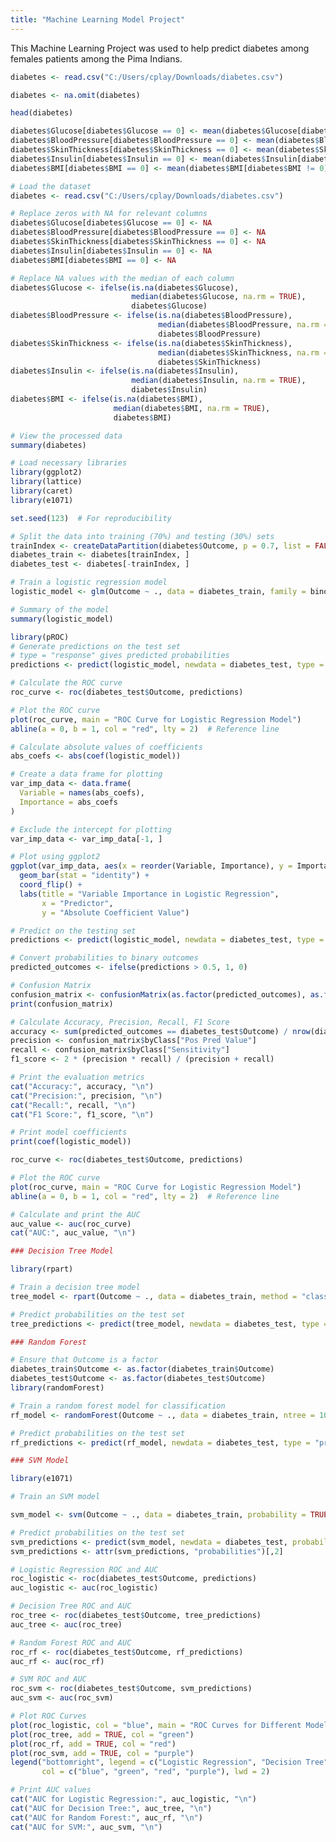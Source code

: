 ```yaml
---
title: "Machine Learning Model Project"
---
```


This Machine Learning Project was used to help predict diabetes among females patients among the Pima Indians.

```r


diabetes <- read.csv("C:/Users/cplay/Downloads/diabetes.csv")

diabetes <- na.omit(diabetes)
```

```r
head(diabetes)

diabetes$Glucose[diabetes$Glucose == 0] <- mean(diabetes$Glucose[diabetes$Glucose != 0], na.rm = TRUE)
diabetes$BloodPressure[diabetes$BloodPressure == 0] <- mean(diabetes$BloodPressure[diabetes$BloodPressure != 0], na.rm = TRUE)
diabetes$SkinThickness[diabetes$SkinThickness == 0] <- mean(diabetes$SkinThickness[diabetes$SkinThickness != 0], na.rm = TRUE)
diabetes$Insulin[diabetes$Insulin == 0] <- mean(diabetes$Insulin[diabetes$Insulin != 0], na.rm = TRUE)
diabetes$BMI[diabetes$BMI == 0] <- mean(diabetes$BMI[diabetes$BMI != 0], na.rm = TRUE)

```

```r
# Load the dataset
diabetes <- read.csv("C:/Users/cplay/Downloads/diabetes.csv")

# Replace zeros with NA for relevant columns
diabetes$Glucose[diabetes$Glucose == 0] <- NA
diabetes$BloodPressure[diabetes$BloodPressure == 0] <- NA
diabetes$SkinThickness[diabetes$SkinThickness == 0] <- NA
diabetes$Insulin[diabetes$Insulin == 0] <- NA
diabetes$BMI[diabetes$BMI == 0] <- NA

```

```r
# Replace NA values with the median of each column
diabetes$Glucose <- ifelse(is.na(diabetes$Glucose), 
                           median(diabetes$Glucose, na.rm = TRUE), 
                           diabetes$Glucose)
diabetes$BloodPressure <- ifelse(is.na(diabetes$BloodPressure), 
                                 median(diabetes$BloodPressure, na.rm = TRUE), 
                                 diabetes$BloodPressure)
diabetes$SkinThickness <- ifelse(is.na(diabetes$SkinThickness), 
                                 median(diabetes$SkinThickness, na.rm = TRUE), 
                                 diabetes$SkinThickness)
diabetes$Insulin <- ifelse(is.na(diabetes$Insulin), 
                           median(diabetes$Insulin, na.rm = TRUE), 
                           diabetes$Insulin)
diabetes$BMI <- ifelse(is.na(diabetes$BMI), 
                       median(diabetes$BMI, na.rm = TRUE), 
                       diabetes$BMI)

# View the processed data
summary(diabetes)
```

```r
# Load necessary libraries
library(ggplot2)
library(lattice)
library(caret)
library(e1071)

```

```r
set.seed(123)  # For reproducibility

# Split the data into training (70%) and testing (30%) sets
trainIndex <- createDataPartition(diabetes$Outcome, p = 0.7, list = FALSE)
diabetes_train <- diabetes[trainIndex, ]
diabetes_test <- diabetes[-trainIndex, ]
```

```r
# Train a logistic regression model
logistic_model <- glm(Outcome ~ ., data = diabetes_train, family = binomial)

# Summary of the model
summary(logistic_model)
```

```r
library(pROC)
# Generate predictions on the test set
# type = "response" gives predicted probabilities
predictions <- predict(logistic_model, newdata = diabetes_test, type = "response")

# Calculate the ROC curve
roc_curve <- roc(diabetes_test$Outcome, predictions)

# Plot the ROC curve
plot(roc_curve, main = "ROC Curve for Logistic Regression Model")
abline(a = 0, b = 1, col = "red", lty = 2)  # Reference line
```

```r
# Calculate absolute values of coefficients
abs_coefs <- abs(coef(logistic_model))

# Create a data frame for plotting
var_imp_data <- data.frame(
  Variable = names(abs_coefs),
  Importance = abs_coefs
)

# Exclude the intercept for plotting
var_imp_data <- var_imp_data[-1, ]

# Plot using ggplot2
ggplot(var_imp_data, aes(x = reorder(Variable, Importance), y = Importance)) +
  geom_bar(stat = "identity") +
  coord_flip() +
  labs(title = "Variable Importance in Logistic Regression",
       x = "Predictor",
       y = "Absolute Coefficient Value")

# Predict on the testing set
predictions <- predict(logistic_model, newdata = diabetes_test, type = "response")
```

```r
# Convert probabilities to binary outcomes
predicted_outcomes <- ifelse(predictions > 0.5, 1, 0)

# Confusion Matrix
confusion_matrix <- confusionMatrix(as.factor(predicted_outcomes), as.factor(diabetes_test$Outcome))
print(confusion_matrix)

# Calculate Accuracy, Precision, Recall, F1 Score
accuracy <- sum(predicted_outcomes == diabetes_test$Outcome) / nrow(diabetes_test)
precision <- confusion_matrix$byClass["Pos Pred Value"]
recall <- confusion_matrix$byClass["Sensitivity"]
f1_score <- 2 * (precision * recall) / (precision + recall)

# Print the evaluation metrics
cat("Accuracy:", accuracy, "\n")
cat("Precision:", precision, "\n")
cat("Recall:", recall, "\n")
cat("F1 Score:", f1_score, "\n")

# Print model coefficients
print(coef(logistic_model))
```

```r
roc_curve <- roc(diabetes_test$Outcome, predictions)

# Plot the ROC curve
plot(roc_curve, main = "ROC Curve for Logistic Regression Model")
abline(a = 0, b = 1, col = "red", lty = 2)  # Reference line

# Calculate and print the AUC
auc_value <- auc(roc_curve)
cat("AUC:", auc_value, "\n")
```

```r
### Decision Tree Model

library(rpart)

# Train a decision tree model
tree_model <- rpart(Outcome ~ ., data = diabetes_train, method = "class")

# Predict probabilities on the test set
tree_predictions <- predict(tree_model, newdata = diabetes_test, type = "prob")[,2]
```

```r
### Random Forest

# Ensure that Outcome is a factor
diabetes_train$Outcome <- as.factor(diabetes_train$Outcome)
diabetes_test$Outcome <- as.factor(diabetes_test$Outcome)
library(randomForest)

# Train a random forest model for classification
rf_model <- randomForest(Outcome ~ ., data = diabetes_train, ntree = 100)

# Predict probabilities on the test set
rf_predictions <- predict(rf_model, newdata = diabetes_test, type = "prob")[,2]
```

```r
### SVM Model

library(e1071)

# Train an SVM model

svm_model <- svm(Outcome ~ ., data = diabetes_train, probability = TRUE)

# Predict probabilities on the test set
svm_predictions <- predict(svm_model, newdata = diabetes_test, probability = TRUE)
svm_predictions <- attr(svm_predictions, "probabilities")[,2]
```

```r

# Logistic Regression ROC and AUC
roc_logistic <- roc(diabetes_test$Outcome, predictions)
auc_logistic <- auc(roc_logistic)

# Decision Tree ROC and AUC
roc_tree <- roc(diabetes_test$Outcome, tree_predictions)
auc_tree <- auc(roc_tree)

# Random Forest ROC and AUC
roc_rf <- roc(diabetes_test$Outcome, rf_predictions)
auc_rf <- auc(roc_rf)

# SVM ROC and AUC
roc_svm <- roc(diabetes_test$Outcome, svm_predictions)
auc_svm <- auc(roc_svm)

# Plot ROC Curves
plot(roc_logistic, col = "blue", main = "ROC Curves for Different Models")
plot(roc_tree, add = TRUE, col = "green")
plot(roc_rf, add = TRUE, col = "red")
plot(roc_svm, add = TRUE, col = "purple")
legend("bottomright", legend = c("Logistic Regression", "Decision Tree", "Random Forest", "SVM"),
       col = c("blue", "green", "red", "purple"), lwd = 2)

```

```r
# Print AUC values
cat("AUC for Logistic Regression:", auc_logistic, "\n")
cat("AUC for Decision Tree:", auc_tree, "\n")
cat("AUC for Random Forest:", auc_rf, "\n")
cat("AUC for SVM:", auc_svm, "\n")
```
